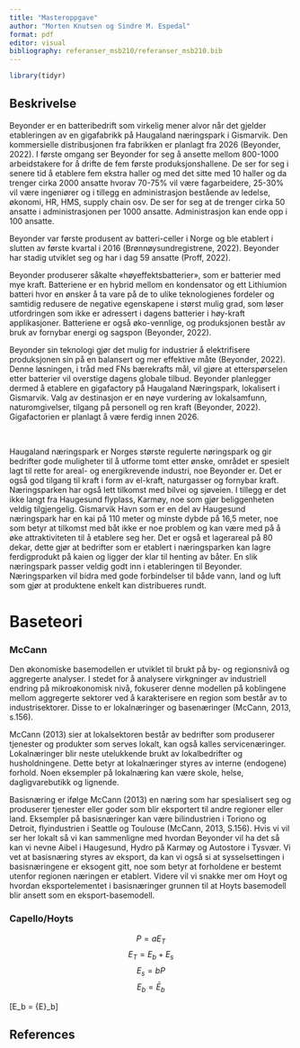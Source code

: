```yaml
---
title: "Masteroppgave"
author: "Morten Knutsen og Sindre M. Espedal"
format: pdf
editor: visual
bibliography: referanser_msb210/referanser_msb210.bib
---
```


```r
library(tidyr)
```

## Beskrivelse

Beyonder er en batteribedrift som virkelig mener alvor når det gjelder etableringen av
en gigafabrikk på Haugaland næringspark i Gismarvik. Den kommersielle
distribusjonen fra fabrikken er planlagt fra 2026 (Beyonder, 2022). I første
omgang ser Beyonder for seg å ansette mellom 800-1000 arbeidstakere for å
drifte de fem første produksjonshallene. De ser for seg i senere tid å etablere
fem ekstra haller og med det sitte med 10 haller og da trenger cirka 2000
ansatte hvorav 70-75% vil være fagarbeidere, 25-30% vil være ingeniører og i
tillegg en administrasjon bestående av ledelse, økonomi, HR, HMS, supply chain
osv. De ser for seg at de trenger cirka 50 ansatte i administrasjonen per 1000
ansatte. Administrasjon kan ende opp i 100 ansatte. 

​​Beyonder var første produsent av batteri-celler i Norge og ble etablert i slutten av
første kvartal i 2016 (Brønnøysundregistrene, 2022). Beyonder har stadig
utviklet seg og har i dag 59 ansatte (Proff, 2022).

Beyonder produserer såkalte «høyeffektsbatterier», som er batterier med mye kraft.
Batteriene er en hybrid mellom en kondensator og ett Lithiumion batteri hvor en
ønsker å ta vare på de to ulike teknologienes fordeler og samtidig redusere de
negative egenskapene i størst mulig grad, som løser utfordringen som ikke er
adressert i dagens batterier i høy-kraft applikasjoner. Batteriene er også
øko-vennlige, og produksjonen består av bruk av fornybar energi og sagspon
(Beyonder, 2022).

Beyonder sin teknologi gjør det mulig for industrier å elektrifisere produksjonen sin på
en balansert og mer effektive måte (Beyonder, 2022). Denne løsningen, i tråd
med FNs bærekrafts mål, vil gjøre at etterspørselen etter batterier vil
overstige dagens globale tilbud. Beyonder planlegger dermed å etablere en
gigafactory på Haugaland Næringspark, lokalisert i Gismarvik. Valg av
destinasjon er en nøye vurdering av lokalsamfunn, naturomgivelser, tilgang på personell
og ren kraft (Beyonder, 2022). Gigafactorien er planlagt å være ferdig innen
2026.

 

Haugaland næringspark er Norges største regulerte nøringspark og gir bedrifter gode
muligheter til å utforme tomt etter ønske, området er spesielt lagt til rette for areal- og energikrevende industri, noe Beyonder er. Det er også god tilgang til kraft i form av el-kraft, naturgasser og fornybar kraft. Næringsparken har også lett tilkomst med bilvei og sjøveien. I tillegg er det ikke langt fra Haugesund flyplass, Karmøy, noe som gjør beliggenheten veldig tilgjengelig. Gismarvik Havn som er en del av Haugesund næringspark har en kai på 110 meter og minste dybde på 16,5 meter, noe som betyr at tilkomst med båt ikke er noe problem og kan være med på å øke attraktiviteten til å etablere seg her. Det er også et lagerareal på 80 dekar, dette gjør at bedrifter som er etablert i næringsparken kan lagre ferdigprodukt på kaien og ligger der klar til henting av båter. En slik næringspark passer veldig godt inn i etableringen til Beyonder. Næringsparken vil bidra med gode forbindelser til både vann, land og luft som
gjør at produktene enkelt kan distribueres rundt.

# Baseteori

### McCann

Den økonomiske basemodellen er utviklet til brukt på by- og regionsnivå og aggregerte analyser. I stedet for å analysere virkgninger av industriell endring på mikroøkonomisk nivå, fokuserer denne modellen på koblingene mellom aggregerte sektorer ved å karakterisere en region som består av to industrisektorer. Disse to er lokalnæringer og basenæringer (McCann, 2013, s.156).

McCann (2013) sier at lokalsektoren består av bedrifter som produserer tjenester og produkter som serves lokalt, kan også kalles servicenæringer. Lokalnæringer blir neste utelukkende brukt av lokalbedrifter og husholdningene. Dette betyr at lokalnæringer styres av interne (endogene) forhold. Noen eksempler på lokalnæring kan være skole, helse, dagligvarebutikk og lignende.

Basisnæring er ifølge McCann (2013) en næring som har spesialisert seg og produserer tjenester eller goder som blir eksportert til andre regioner eller land. Eksempler på basisnæringer kan være bilindustrien i Toriono og Detroit, flyindustrien i Seattle og Toulouse (McCann, 2013, S.156). Hvis vi vil ser her lokalt så vi kan sammenligne med hvordan Beyonder vil ha det så kan vi nevne Aibel i Haugesund, Hydro på Karmøy og Autostore i Tysvær. Vi vet at basisnæring styres av eksport, da kan vi også si at sysselsettingen i basisnæringene er eksogent gitt, noe som betyr at forholdene er bestemt utenfor regionen næringen er etablert. Videre vil vi snakke mer om Hoyt og hvordan eksportelementet i basisnæringer grunnen til at Hoyts basemodell blir ansett som en eksport-basemodell.

### Capello/Hoyts

$$P = aE_T$$ $$E_T = E_b + E_s$$ $$E_s = bP$$ $$E_b = \bar{E}_b$$

\[E_b = \bar{E}\_b\]

```{=tex}
\begin{equation*}
   a^2 + b^2 = c^2
 \end{equation*}
```





## References
